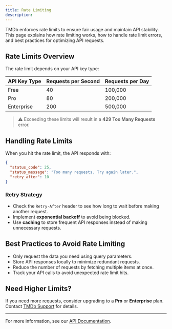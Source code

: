```yaml
---
title: Rate Limiting
description: 
---
```


TMDb enforces rate limits to ensure fair usage and maintain API stability. This page explains how rate limiting works, how to handle rate limit errors, and best practices for optimizing API requests.

## Rate Limits Overview

The rate limit depends on your API key type:

| API Key Type  | Requests per Second | Requests per Day |
|--------------|-------------------|----------------|
| Free        | 40                | 100,000       |
| Pro         | 80                | 200,000       |
| Enterprise  | 200               | 500,000       |

> ⚠️ Exceeding these limits will result in a **429 Too Many Requests** error.

## Handling Rate Limits

When you hit the rate limit, the API responds with:

```json
{
  "status_code": 25,
  "status_message": "Too many requests. Try again later.",
  "retry_after": 10
}
```

### Retry Strategy
- Check the `Retry-After` header to see how long to wait before making another request.
- Implement **exponential backoff** to avoid being blocked.
- Use **caching** to store frequent API responses instead of making unnecessary requests.

## Best Practices to Avoid Rate Limiting

- Only request the data you need using query parameters.
- Store API responses locally to minimize redundant requests.
- Reduce the number of requests by fetching multiple items at once.
- Track your API calls to avoid unexpected rate limit hits.

## Need Higher Limits?
If you need more requests, consider upgrading to a **Pro** or **Enterprise** plan. Contact [TMDb Support](mailto:support@themoviedb.org) for details.

---

For more information, see our [API Documentation](/api-reference).
